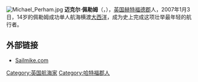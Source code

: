 {{Expand English|time=2020-03-08}}
[[File:Michael_Perham.jpg|thumb]]
'''迈克尔·佩勒姆'''（{{lang-en|Michael Perham}}，{{bd|1992年|3月16日|catIdx=P}}），[[英国|英国]][[赫特福德郡|赫特福德郡]]人，2007年1月3日，14岁的佩勒姆成功单人航海横渡[[大西洋|大西洋]]，成为史上完成这项壮举最年轻的航行者。

== 外部链接 ==
{{Commons category}}
*[https://web.archive.org/web/20070106112230/http://www.sailmike.com/ Sailmike.com]

{{英國人物小作品}}
{{Authority control}}
{{DEFAULTSORT:Perham}}
[[Category:英国航海家|Category:英国航海家]]
[[Category:哈特福郡人|Category:哈特福郡人]]